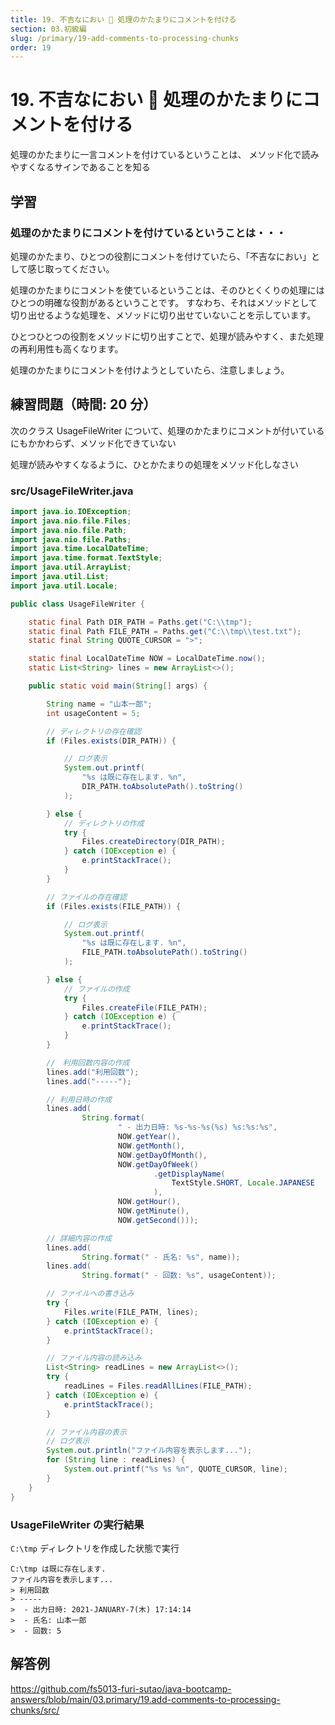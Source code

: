 ```yaml
---
title: 19. 不吉なにおい 🐽 処理のかたまりにコメントを付ける
section: 03.初級編
slug: /primary/19-add-comments-to-processing-chunks
order: 19
---
```


# 19. 不吉なにおい 🐽 処理のかたまりにコメントを付ける

<p class="goal">
  処理のかたまりに一言コメントを付けているということは、
  メソッド化で読みやすくなるサインであることを知る
</p>

## 学習

### 処理のかたまりにコメントを付けているということは・・・

処理のかたまり、ひとつの役割にコメントを付けていたら、「不吉なにおい」として感じ取ってください。

処理のかたまりにコメントを使ているということは、そのひとくくりの処理にはひとつの明確な役割があるということです。
すなわち、それはメソッドとして切り出せるような処理を、メソッドに切り出せていないことを示しています。

ひとつひとつの役割をメソッドに切り出すことで、処理が読みやすく、また処理の再利用性も高くなります。

処理のかたまりにコメントを付けようとしていたら、注意しましょう。

## 練習問題（時間: 20 分）

次のクラス UsageFileWriter について、処理のかたまりにコメントが付いているにもかかわらず、メソッド化できていない

処理が読みやすくなるように、ひとかたまりの処理をメソッド化しなさい

### src/UsageFileWriter.java

```java
import java.io.IOException;
import java.nio.file.Files;
import java.nio.file.Path;
import java.nio.file.Paths;
import java.time.LocalDateTime;
import java.time.format.TextStyle;
import java.util.ArrayList;
import java.util.List;
import java.util.Locale;

public class UsageFileWriter {

    static final Path DIR_PATH = Paths.get("C:\\tmp");
    static final Path FILE_PATH = Paths.get("C:\\tmp\\test.txt");
    static final String QUOTE_CURSOR = ">";

    static final LocalDateTime NOW = LocalDateTime.now();
    static List<String> lines = new ArrayList<>();

    public static void main(String[] args) {

        String name = "山本一郎";
        int usageContent = 5;

        // ディレクトリの存在確認
        if (Files.exists(DIR_PATH)) {

            // ログ表示
            System.out.printf(
                "%s は既に存在します. %n",
                DIR_PATH.toAbsolutePath().toString()
            );

        } else {
            // ディレクトリの作成
            try {
                Files.createDirectory(DIR_PATH);
            } catch (IOException e) {
                e.printStackTrace();
            }
        }

        // ファイルの存在確認
        if (Files.exists(FILE_PATH)) {

            // ログ表示
            System.out.printf(
                "%s は既に存在します. %n",
                FILE_PATH.toAbsolutePath().toString()
            );

        } else {
            // ファイルの作成
            try {
                Files.createFile(FILE_PATH);
            } catch (IOException e) {
                e.printStackTrace();
            }
        }

        //　利用回数内容の作成
        lines.add("利用回数");
        lines.add("-----");

        // 利用日時の作成
        lines.add(
                String.format(
                        " - 出力日時: %s-%s-%s(%s) %s:%s:%s",
                        NOW.getYear(),
                        NOW.getMonth(),
                        NOW.getDayOfMonth(),
                        NOW.getDayOfWeek()
                                .getDisplayName(
                                    TextStyle.SHORT, Locale.JAPANESE
                                ),
                        NOW.getHour(),
                        NOW.getMinute(),
                        NOW.getSecond()));

        // 詳細内容の作成
        lines.add(
                String.format(" - 氏名: %s", name));
        lines.add(
                String.format(" - 回数: %s", usageContent));

        // ファイルへの書き込み
        try {
            Files.write(FILE_PATH, lines);
        } catch (IOException e) {
            e.printStackTrace();
        }

        // ファイル内容の読み込み
        List<String> readLines = new ArrayList<>();
        try {
            readLines = Files.readAllLines(FILE_PATH);
        } catch (IOException e) {
            e.printStackTrace();
        }

        // ファイル内容の表示
        // ログ表示
        System.out.println("ファイル内容を表示します...");
        for (String line : readLines) {
            System.out.printf("%s %s %n", QUOTE_CURSOR, line);
        }
    }
}
```

### UsageFileWriter の実行結果

`C:\tmp` ディレクトリを作成した状態で実行

```
C:\tmp は既に存在します.
ファイル内容を表示します...
> 利用回数
> -----
>  - 出力日時: 2021-JANUARY-7(木) 17:14:14
>  - 氏名: 山本一郎
>  - 回数: 5
```

## 解答例

https://github.com/fs5013-furi-sutao/java-bootcamp-answers/blob/main/03.primary/19.add-comments-to-processing-chunks/src/
